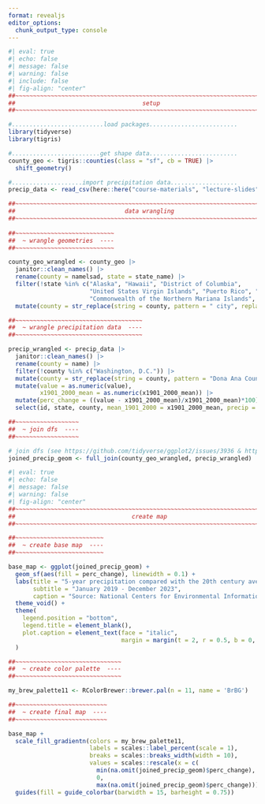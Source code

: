 ```yaml
---
format: revealjs
editor_options: 
  chunk_output_type: console
---
```


```r
#| eval: true
#| echo: false
#| message: false
#| warning: false
#| include: false
#| fig-align: "center"
##~~~~~~~~~~~~~~~~~~~~~~~~~~~~~~~~~~~~~~~~~~~~~~~~~~~~~~~~~~~~~~~~~~~~~~~~~~~~~~
##                                    setup                                 ----
##~~~~~~~~~~~~~~~~~~~~~~~~~~~~~~~~~~~~~~~~~~~~~~~~~~~~~~~~~~~~~~~~~~~~~~~~~~~~~~

#..........................load packages.........................
library(tidyverse)
library(tigris)

#.........................get shape data.........................
county_geo <- tigris::counties(class = "sf", cb = TRUE) |> 
  shift_geometry()

#....................import precipitation data...................
precip_data <- read_csv(here::here("course-materials", "lecture-slides", "data", "county-jan19-dec23-precip.csv"), skip = 4)

##~~~~~~~~~~~~~~~~~~~~~~~~~~~~~~~~~~~~~~~~~~~~~~~~~~~~~~~~~~~~~~~~~~~~~~~~~~~~~~
##                               data wrangling                             ----
##~~~~~~~~~~~~~~~~~~~~~~~~~~~~~~~~~~~~~~~~~~~~~~~~~~~~~~~~~~~~~~~~~~~~~~~~~~~~~~
     
##~~~~~~~~~~~~~~~~~~~~~~~~~~~~
##  ~ wrangle geometries  ----
##~~~~~~~~~~~~~~~~~~~~~~~~~~~~

county_geo_wrangled <- county_geo |>
  janitor::clean_names() |>
  rename(county = namelsad, state = state_name) |>
  filter(!state %in% c("Alaska", "Hawaii", "District of Columbia",
                       "United States Virgin Islands", "Puerto Rico", "American Samoa",
                       "Commonwealth of the Northern Mariana Islands", "Guam")) |>
  mutate(county = str_replace(string = county, pattern = " city", replacement = " City"))

##~~~~~~~~~~~~~~~~~~~~~~~~~~~~~~~~~~~~
##  ~ wrangle precipitation data  ----
##~~~~~~~~~~~~~~~~~~~~~~~~~~~~~~~~~~~~

precip_wrangled <- precip_data |>
  janitor::clean_names() |>
  rename(county = name) |>
  filter(!county %in% c("Washington, D.C.")) |>
  mutate(county = str_replace(string = county, pattern = "Dona Ana County", replacement = "Doña Ana County")) |>
  mutate(value = as.numeric(value),
         x1901_2000_mean = as.numeric(x1901_2000_mean)) |>
  mutate(perc_change = ((value - x1901_2000_mean)/x1901_2000_mean)*100) |>
  select(id, state, county, mean_1901_2000 = x1901_2000_mean, precip = value, perc_change, anomaly_1901_2000_base_period)

##~~~~~~~~~~~~~~~~~~
##  ~ join dfs  ----
##~~~~~~~~~~~~~~~~~~

# join dfs (see https://github.com/tidyverse/ggplot2/issues/3936 & https://map-rfun.library.duke.edu/032_thematic_mapping_geom_sf.html) -------
joined_precip_geom <- full_join(county_geo_wrangled, precip_wrangled) 
```

```r
#| eval: true
#| echo: false
#| message: false
#| warning: false
#| fig-align: "center"
##~~~~~~~~~~~~~~~~~~~~~~~~~~~~~~~~~~~~~~~~~~~~~~~~~~~~~~~~~~~~~~~~~~~~~~~~~~~~~~
##                                 create map                               ----
##~~~~~~~~~~~~~~~~~~~~~~~~~~~~~~~~~~~~~~~~~~~~~~~~~~~~~~~~~~~~~~~~~~~~~~~~~~~~~~

##~~~~~~~~~~~~~~~~~~~~~~~~~
##  ~ create base map  ----
##~~~~~~~~~~~~~~~~~~~~~~~~~

base_map <- ggplot(joined_precip_geom) +
  geom_sf(aes(fill = perc_change), linewidth = 0.1) +
  labs(title = "5-year precipitation compared with the 20th century average",
       subtitle = "January 2019 - December 2023",
       caption = "Source: National Centers for Environmental Information") +
  theme_void() +
  theme(
    legend.position = "bottom",
    legend.title = element_blank(),
    plot.caption = element_text(face = "italic",
                                margin = margin(t = 2, r = 0.5, b = 0, l = 0, "lines"))
  )

##~~~~~~~~~~~~~~~~~~~~~~~~~~~~~~
##  ~ create color palette  ----
##~~~~~~~~~~~~~~~~~~~~~~~~~~~~~~

my_brew_palette11 <- RColorBrewer::brewer.pal(n = 11, name = 'BrBG')

##~~~~~~~~~~~~~~~~~~~~~~~~~~
##  ~ create final map  ----
##~~~~~~~~~~~~~~~~~~~~~~~~~~

base_map + 
  scale_fill_gradientn(colors = my_brew_palette11,
                       labels = scales::label_percent(scale = 1),
                       breaks = scales::breaks_width(width = 10),
                       values = scales::rescale(x = c(
                         min(na.omit(joined_precip_geom)$perc_change),
                         0,
                         max(na.omit(joined_precip_geom)$perc_change)))) +
  guides(fill = guide_colorbar(barwidth = 15, barheight = 0.75))

```

